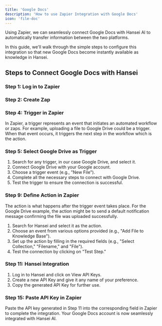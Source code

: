 ```yaml
---
title: 'Google Docs'
description: 'How to use Zapier Integration with Google Docs'
icon: 'file-doc'
---
```


Using Zapier, we can seamlessly connect Google Docs with Hansei AI to automatically transfer information between the two platforms. 

In this guide, we'll walk through the simple steps to configure this integration so that new Google Docs become instantly available as knowledge in Hansei.

## Steps to Connect Google Docs with Hansei

### Step 1: Log in to Zapier

### Step 2: Create Zap

### Step 4: Trigger in Zapier

In Zapier, a trigger represents an event that initiates an automated workflow or zaps. For example, uploading a file to Google Drive could be a trigger. When that event occurs, it triggers the next step in the workflow which is the action.

### Step 5: Select Google Drive as Trigger

1. Search for any trigger, in our case Google Drive, and select it.
2. Connect Google Drive with your Google account.
3. Choose a trigger event (e.g., "New File").
4. Complete all the necessary steps to connect with Google Drive.
5. Test the trigger to ensure the connection is successful.

### Step 9: Define Action in Zapier

The action is what happens after the trigger event takes place. For the Google Drive example, the action might be to send a default notification message confirming the file was uploaded successfully.

1. Search for Hansei and select it as the action.
2. Choose an event from various options provided (e.g., "Add File to Knowledge Base").
3. Set up the action by filling in the required fields (e.g., "Select Collection," "Filename," and "File").
4. Test the connection by clicking on "Test Step."

### Step 11: Hansei Integration

1. Log in to Hansei and click on View API Keys.
2. Create a new API Key and give it any name of your preference.
3. Copy the generated API Key for further use.

### Step 15: Paste API Key in Zapier

Paste the API key generated in Step 11 into the corresponding field in Zapier to complete the integration. Your Google Docs account is now seamlessly integrated with Hansei AI.
